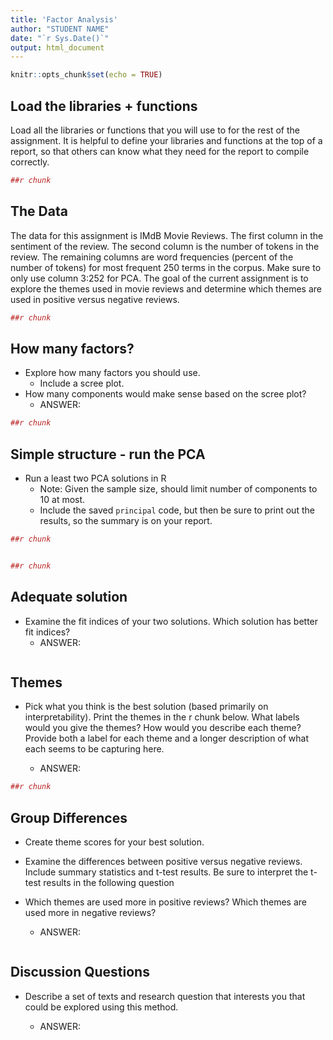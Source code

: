 ---
title: 'Factor Analysis'
author: "STUDENT NAME"
date: "`r Sys.Date()`"
output: html_document
---

```{r setup, include=FALSE}
knitr::opts_chunk$set(echo = TRUE)
```

## Load the libraries + functions

Load all the libraries or functions that you will use to for the rest of the assignment. It is helpful to define your libraries and functions at the top of a report, so that others can know what they need for the report to compile correctly. 
```{r libaries}
##r chunk

```

## The Data
The data for this assignment is IMdB Movie Reviews. The first column in the sentiment of the review. The second column is the number of tokens in the review. The remaining columns are word frequencies (percent of the number of tokens) for most frequent 250 terms in the corpus. Make sure to only use column 3:252 for PCA. The goal of the current assignment is to explore the themes used in movie reviews and determine which themes are used in positive versus negative reviews. 


```{r thedata}
##r chunk

```

## How many factors?

- Explore how many factors you should use.
  - Include a scree plot.
- How many components would make sense based on the scree plot?
  - ANSWER:

```{r howmany}
##r chunk

```

## Simple structure - run the PCA

- Run a least two PCA solutions in R
  - Note: Given the sample size, should limit number of components to 10 at most.
  - Include the saved `principal` code, but then be sure to print out the results, so the summary is on your report.

```{r solution 1}
##r chunk



```

```{r solution 2}
##r chunk


```

## Adequate solution

- Examine the fit indices of your two solutions. Which solution has better fit indices? 
  - ANSWER:

```{r fit indices}


```

## Themes

- Pick what you think is the best solution (based primarily on interpretability). Print the themes in the r chunk below. What labels would you give the themes? How would you describe each theme? Provide both a label for each theme and a longer description of what each seems to be capturing here.

  - ANSWER:

```{r theme}
##r chunk

```


## Group Differences
- Create theme scores for your best solution. 
- Examine the differences between positive versus negative reviews. Include summary statistics and t-test results. Be sure to interpret the t-test results in the following question
- Which themes are used more in positive reviews? Which themes are used more in negative reviews?

  - ANSWER:

```{r group differences}

```

## Discussion Questions

- Describe a set of texts and research question that interests you that could be explored using this method. 

  - ANSWER:
